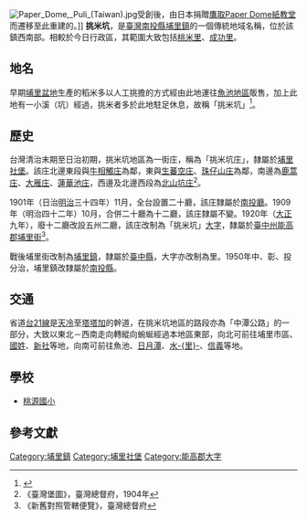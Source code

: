 {{noteTA　
|1 = zh-cn:庄; zh-hk:庄; zh-tw:庄;
|2 = zh-cn:埔里社; zh-hk:埔里社; zh-tw:埔里社;
}}
[[File:Paper_Dome,_Puli_(Taiwan).jpg|thumb]]受創後，由日本捐贈[[鷹取Paper_Dome紙教堂|鷹取Paper Dome紙教堂]]而遷移至此重建的。]]
'''挑米坑'''，是[[臺灣|臺灣]][[南投縣|南投縣]][[埔里鎮|埔里鎮]]的一個傳統地域名稱，位於該鎮西南部。相較於今日行政區，其範圍大致包括[[桃米里|桃米里]]、[[成功里_(埔里鎮)|成功里]]。

==地名==
早期[[埔里盆地|埔里盆地]]生產的稻米多以人工挑擔的方式經由此地運往[[魚池鄉_(臺灣)|魚池地區]]販售，加上此地有一小溪（坑）經過，挑米者多於此地駐足休息，故稱「挑米坑」<ref>{{Cite web |url=http://gissrv3.sinica.edu.tw/search/ |title=〈埔里鎮：挑米坑〉，《地名檢索系統》 |access-date=2016-10-27 |archive-date=2012-05-18 |archive-url=https://web.archive.org/web/20120518203633/http://gissrv3.sinica.edu.tw/search/ |dead-url=yes }}</ref>。

==歷史==
台灣清治末期至日治初期，挑米坑地區為一街庄，稱為「挑米坑庄」，隸屬於[[埔里社堡|埔里社堡]]。該庄北邊東段與[[牛相觸庄|牛相觸庄]]為鄰，東與[[生蕃空庄|生蕃空庄]]、[[珠仔山庄|珠仔山庄]]為鄰，南邊為[[鹿蒿庄|鹿蒿庄]]、[[大雁庄|大雁庄]]、[[蓮華池庄|蓮華池庄]]，西邊及北邊西段為[[北山坑庄|北山坑庄]]<ref>《臺灣堡圖》，臺灣總督府，1904年</ref>。

1901年（日治[[明治|明治]]三十四年）11月，全台設置二十廳，該庄隸屬於[[南投廳|南投廳]]。1909年（明治四十二年）10月，合併二十廳為十二廳，該庄隸屬不變。1920年（[[大正|大正]]九年），廢十二廳改設五州二廳，該庄改制為「挑米坑」[[大字|大字]]，隸屬於[[臺中州|臺中州]][[能高郡|能高郡]][[埔里街|埔里街]]<ref>《新舊對照管轄便覽》，臺灣總督府</ref>。

戰後埔里街改制為[[埔里鎮|埔里鎮]]，隸屬於[[臺中縣|臺中縣]]，大字亦改制為里。1950年中、彰、投分治，埔里鎮改隸屬於[[南投縣|南投縣]]。

==交通==
省道[[台21線|台21線]]是[[天冷|天冷]]至[[塔塔加|塔塔加]]的幹道，在挑米坑地區的路段亦為「中潭公路」的一部分，大致以東北－西南走向轉縱向蜿蜒經過本地區東部，向北可前往埔里市區、[[國姓鄉|國姓]]、[[新社區|新社]]等地，向南可前往魚池、[[日月潭|日月潭]]、[[水里鄉|水-{里}-]]、[[信義鄉_(臺灣)|信義]]等地。

==學校==
*[[桃源國小|桃源國小]]

==參考文獻==
{{reflist}}

{{能高郡}}

[[Category:埔里鎮|Category:埔里鎮]]
[[Category:埔里社堡|Category:埔里社堡]]
[[Category:能高郡大字|Category:能高郡大字]]